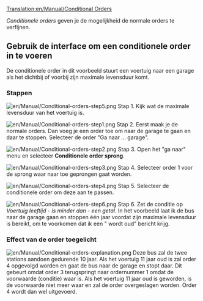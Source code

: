 [[Translation:en/Manual/Conditional Orders]]
{{nl/Vertaling|en/Manual/Conditional Orders|0}}
{{nl/Manual/Tutorial/Tutorial}}{{nl/Manual/Inhoudsopgave}}

''Conditionele orders'' geven je de mogelijkheid de normale orders te verfijnen.

== Gebruik de interface om een conditionele order in te voeren ==

De conditionele order in dit voorbeeld stuurt een voertuig naar een garage als het dichtbij of voorbij zijn maximale levensduur komt.
===Stappen===
[[File:en/Manual/Conditional-orders-step5.png|left]]
Stap 1.
Kijk wat de maximale levensduur van het voertuig is.

[[File:en/Manual/Conditional-orders-step1.png|left]]
Stap 2.
Eerst maak je de normale orders. Dan voeg je een order toe om naar de garage te gaan en daar te stoppen. Selecteer de order "Ga naar ... garage".

[[File:en/Manual/Conditional-orders-step2.png|left]]
Stap 3.
Open het "ga naar" menu en selecteer '''Conditionele order sprong'''.

[[File:en/Manual/Conditional-orders-step3.png|left]]
Stap 4.
Selecteer order 1 voor de sprong waar naar toe geprongen gaat worden.

[[File:en/Manual/Conditional-orders-step4.png|left]]
Stap 5.
Selecteer de conditionele order om deze aan te passen.


[[File:en/Manual/Conditional-orders-step6.png|left]]
Stap 6.
Zet de conditie op ''Voertuig leeftijd'' - ''is minder dan'' - ''een getal''. In het voorbeeld laat ik de bus naar de garage gaan en stoppen één jaar voordat zijn maximale levensduur is bereikt, om te voorkomen dat ik een "<Voertuig> wordt oud" bericht krijg.
<br clear="all" />

===Effect van de order toegelicht===
[[File:en/Manual/Conditional-orders-explanation.png|left]]
Deze bus zal de twee stations aandoen gedurende 10 jaar. Als het voertuig 11 jaar oud is zal order 4 opgevolgd worden en gaat de bus naar de garage en stopt daar.
Dit gebeurt omdat order 3 terugspringt naar ordernummer 1 omdat de voorwaarde (conditie) waar is. Als het voertuig 11 jaar oud is geworden, is de voorwaarde niet meer waar en zal de order overgeslagen worden. Order 4 wordt dan wel uitgevoerd.